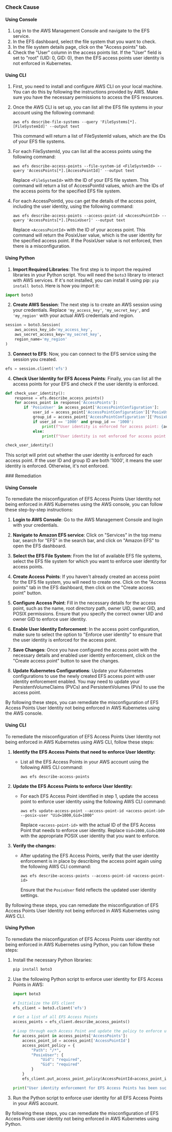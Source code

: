 

<Tabs><Tab title='Cause'>
### Check Cause

#### Using Console

1. Log in to the AWS Management Console and navigate to the EFS service.
2. In the EFS dashboard, select the file system that you want to check.
3. In the file system details page, click on the "Access points" tab.
4. Check the "User" column in the access points list. If the "User" field is set to "root" (UID: 0, GID: 0), then the EFS access points user identity is not enforced in Kubernetes.

#### Using CLI

1. First, you need to install and configure AWS CLI on your local machine. You can do this by following the instructions provided by AWS. Make sure you have the necessary permissions to access the EFS resources.

2. Once the AWS CLI is set up, you can list all the EFS file systems in your account using the following command:
   ```
   aws efs describe-file-systems --query 'FileSystems[*].[FileSystemId]' --output text
   ```
   This command will return a list of FileSystemId values, which are the IDs of your EFS file systems.

3. For each FileSystemId, you can list all the access points using the following command:
   ```
   aws efs describe-access-points --file-system-id <FileSystemId> --query 'AccessPoints[*].[AccessPointId]' --output text
   ```
   Replace `<FileSystemId>` with the ID of your EFS file system. This command will return a list of AccessPointId values, which are the IDs of the access points for the specified EFS file system.

4. For each AccessPointId, you can get the details of the access point, including the user identity, using the following command:
   ```
   aws efs describe-access-points --access-point-id <AccessPointId> --query 'AccessPoints[*].[PosixUser]' --output text
   ```
   Replace `<AccessPointId>` with the ID of your access point. This command will return the PosixUser value, which is the user identity for the specified access point. If the PosixUser value is not enforced, then there is a misconfiguration.

#### Using Python

1. **Import Required Libraries**: The first step is to import the required libraries in your Python script. You will need the `boto3` library to interact with AWS services. If it's not installed, you can install it using pip: `pip install boto3`. Here is how you import it:

```python
import boto3
```

2. **Create AWS Session**: The next step is to create an AWS session using your credentials. Replace `'my_access_key'`, `'my_secret_key'`, and `'my_region'` with your actual AWS credentials and region.

```python
session = boto3.Session(
    aws_access_key_id='my_access_key',
    aws_secret_access_key='my_secret_key',
    region_name='my_region'
)
```

3. **Connect to EFS**: Now, you can connect to the EFS service using the session you created. 

```python
efs = session.client('efs')
```

4. **Check User Identity for EFS Access Points**: Finally, you can list all the access points for your EFS and check if the user identity is enforced. 

```python
def check_user_identity():
    response = efs.describe_access_points()
    for access_point in response['AccessPoints']:
        if 'PosixUser' in access_point['AccessPointConfiguration']:
            user_id = access_point['AccessPointConfiguration']['PosixUser']['Uid']
            group_id = access_point['AccessPointConfiguration']['PosixUser']['Gid']
            if user_id == '1000' and group_id == '1000':
                print(f"User identity is enforced for access point: {access_point['AccessPointId']}")
            else:
                print(f"User identity is not enforced for access point: {access_point['AccessPointId']}")

check_user_identity()
```

This script will print out whether the user identity is enforced for each access point. If the user ID and group ID are both '1000', it means the user identity is enforced. Otherwise, it's not enforced.

</Tab>

<Tab title='Remediation'>
### Remediation

#### Using Console

To remediate the misconfiguration of EFS Access Points User Identity not being enforced in AWS Kubernetes using the AWS console, you can follow these step-by-step instructions:

1. **Login to AWS Console**: Go to the AWS Management Console and login with your credentials.

2. **Navigate to Amazon EFS service**: Click on "Services" in the top menu bar, search for "EFS" in the search bar, and click on "Amazon EFS" to open the EFS dashboard.

3. **Select the EFS File System**: From the list of available EFS file systems, select the EFS file system for which you want to enforce user identity for access points.

4. **Create Access Points**: If you haven't already created an access point for the EFS file system, you will need to create one. Click on the "Access points" tab in the EFS dashboard, then click on the "Create access point" button.

5. **Configure Access Point**: Fill in the necessary details for the access point, such as the name, root directory path, owner UID, owner GID, and POSIX permissions. Ensure that you specify the correct owner UID and owner GID to enforce user identity.

6. **Enable User Identity Enforcement**: In the access point configuration, make sure to select the option to "Enforce user identity" to ensure that the user identity is enforced for the access point.

7. **Save Changes**: Once you have configured the access point with the necessary details and enabled user identity enforcement, click on the "Create access point" button to save the changes.

8. **Update Kubernetes Configurations**: Update your Kubernetes configurations to use the newly created EFS access point with user identity enforcement enabled. You may need to update your PersistentVolumeClaims (PVCs) and PersistentVolumes (PVs) to use the access point.

By following these steps, you can remediate the misconfiguration of EFS Access Points User Identity not being enforced in AWS Kubernetes using the AWS console.

#### Using CLI

To remediate the misconfiguration of EFS Access Points User Identity not being enforced in AWS Kubernetes using AWS CLI, follow these steps:

1. **Identify the EFS Access Points that need to enforce User Identity:**
   - List all the EFS Access Points in your AWS account using the following AWS CLI command:
     ```
     aws efs describe-access-points
     ```

2. **Update the EFS Access Points to enforce User Identity:**
   - For each EFS Access Point identified in step 1, update the access point to enforce user identity using the following AWS CLI command:
     ```
     aws efs update-access-point --access-point-id <access-point-id> --posix-user "Uid=1000,Gid=1000"
     ```
     Replace `<access-point-id>` with the actual ID of the EFS Access Point that needs to enforce user identity.
     Replace `Uid=1000,Gid=1000` with the appropriate POSIX user identity that you want to enforce.

3. **Verify the changes:**
   - After updating the EFS Access Points, verify that the user identity enforcement is in place by describing the access point again using the following AWS CLI command:
     ```
     aws efs describe-access-points --access-point-id <access-point-id>
     ```
     Ensure that the `PosixUser` field reflects the updated user identity settings.

By following these steps, you can remediate the misconfiguration of EFS Access Points User Identity not being enforced in AWS Kubernetes using AWS CLI.

#### Using Python

To remediate the misconfiguration of EFS Access Points user identity not being enforced in AWS Kubernetes using Python, you can follow these steps:

1. Install the necessary Python libraries:
   ```bash
   pip install boto3
   ```

2. Use the following Python script to enforce user identity for EFS Access Points in AWS:
   ```python
   import boto3

   # Initialize the EFS client
   efs_client = boto3.client('efs')

   # Get a list of all EFS Access Points
   access_points = efs_client.describe_access_points()

   # Loop through each Access Point and update the policy to enforce user identity
   for access_point in access_points['AccessPoints']:
       access_point_id = access_point['AccessPointId']
       access_point_policy = {
           "Path": "/*",
           "PosixUser": {
               "Uid": "required",
               "Gid": "required"
           }
       }
       efs_client.put_access_point_policy(AccessPointId=access_point_id, Policy=access_point_policy)

   print("User identity enforcement for EFS Access Points has been successfully updated.")
   ```

3. Run the Python script to enforce user identity for all EFS Access Points in your AWS account.

By following these steps, you can remediate the misconfiguration of EFS Access Points user identity not being enforced in AWS Kubernetes using Python.


</Tab>
</Tabs>